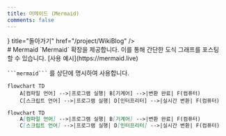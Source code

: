 ```yaml
---
title: 머메이드 (Mermaid)
comments: false
---
```



<Cards>
<Card icon={<MarkIcon/>} title="돌아가기" href="/project/WikiBlog" />
</Cards>

<br/>
# Mermaid
`Mermaid` 확장을 제공합니다. 이를 통해 간단한 도식 그래프를 포스팅 할 수 있습니다.
[사용 예시](https://mermaid.live)

` ```mermaid``` ` 를 상단에 명시하여 사용합니다.

```mermaid
flowchart TD
    A[컴파일 언어] -->|프로그램 실행| B[기계어] -->|변환 완료| F(컴퓨터)
    C[스크립트 언어] -->|프로그램 실행| D[인터프리터] -->|실시간 변환| F(컴퓨터)
```

```md filename="Markdown"
flowchart TD
    A[컴파일 언어] -->|프로그램 실행| B[기계어] -->|변환 완료| F(컴퓨터)
    C[스크립트 언어] -->|프로그램 실행| D[인터프리터] -->|실시간 변환| F(컴퓨터)
```